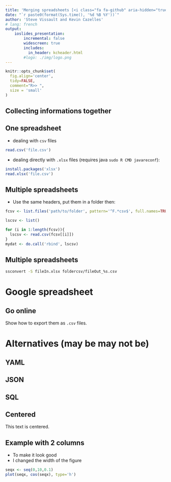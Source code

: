 ```yaml
---
title: 'Merging spreadsheets [<i class="fa fa-github" aria-hidden="true"></i>](https://github.com/SteveViss/Talk_bib)'
date: "`r paste0(format(Sys.time(), '%d %B %Y'))`"
author: 'Steve Vissault and Kevin Cazelles'
# lang: french
output:
    ioslides_presentation:
        incremental: false
        widescreen: true
        includes:
          in_header: kcheader.html  
        #logo: ./img/logo.png
---
```



```r
knitr::opts_chunk$set(
  fig.align='center',
  tidy=FALSE,
  comment="R>> ",
  size = 'small'
)
```

## Collecting informations together 



## One spreadsheet

- dealing with `csv` files

```r
read.csv('file.csv')
```

- dealing directly with `.xlsx` files (requires java `sudo R CMD javareconf`):

```r
install.packages('xlsx')
read.xlsx('file.csv')
```


## Multiple spreadsheets

- Use the same headers, put them in a folder then:

```r
fcsv <- list.files('path/to/folder', pattern='^F.*csv$', full.names=TRUE)

lscsv <- list()

for (i in 1:length(fcsv)){
  lscsv <- read.csv(fcsv[[i]])
}
mydat <- do.call('rbind', lscsv)
```

## Multiple spreadsheets


```bash
ssconvert -S fileIn.xlsx foldercsv/fileOut_%s.csv
```

# Google spreadsheet

## Go online

Show how to export them as `.csv` files.



# Alternatives (may be may not be)

## YAML

## JSON

## SQL












## Centered

<div class="centered">
This text is centered.
</div>


## Example with 2 columns

<div class="columns-2">

  - To make it look good
  - I changed the width of the figure  

  ```r
  seqx <- seq(0,10,0.1)
  plot(seqx, cos(seqx), type='h')
  ```

</div>
